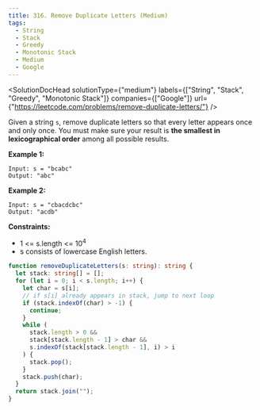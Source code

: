 ```yaml
---
title: 316. Remove Duplicate Letters (Medium)
tags:
  - String
  - Stack
  - Greedy
  - Monotonic Stack
  - Medium
  - Google
---
```



<SolutionDocHead
  solutionType={"medium"}
  labels={["String", "Stack", "Greedy", "Monotonic Stack"]}
  companies={["Google"]}
  url={"https://leetcode.com/problems/remove-duplicate-letters/"}
/>

Given a string `s`, remove duplicate letters so that every letter appears once and only once. You must make sure your result is <b>the smallest in lexicographical order</b> among all possible results.

<b>Example 1:</b>

```
Input: s = "bcabc"
Output: "abc"
```

<b>Example 2:</b>

```
Input: s = "cbacdcbc"
Output: "acdb"
```

<b>Constraints:</b>

- 1 <= s.length <= 10<sup>4</sup>
- s consists of lowercase English letters.

```ts title=solution.ts
function removeDuplicateLetters(s: string): string {
  let stack: string[] = [];
  for (let i = 0; i < s.length; i++) {
    let char = s[i];
    // if s[i] already appears in stack, jump to next loop
    if (stack.indexOf(char) > -1) {
      continue;
    }
    while (
      stack.length > 0 &&
      stack[stack.length - 1] > char &&
      s.indexOf(stack[stack.length - 1], i) > i
    ) {
      stack.pop();
    }
    stack.push(char);
  }
  return stack.join("");
}
```
